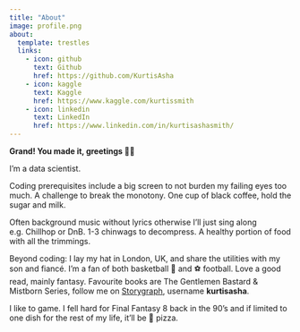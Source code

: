 ```yaml
---
title: "About"
image: profile.png
about:
  template: trestles
  links:
    - icon: github
      text: Github
      href: https://github.com/KurtisAsha
    - icon: kaggle
      text: Kaggle
      href: https://www.kaggle.com/kurtissmith
    - icon: linkedin
      text: LinkedIn
      href: https://www.linkedin.com/in/kurtisashasmith/
---
```


**Grand! You made it, greetings 👋🏽**

I'm a data scientist.

Coding prerequisites include a big screen to not burden my failing eyes too much. A challenge to break the monotony. One cup of black coffee, hold the sugar and milk.

Often background music without lyrics otherwise I'll just sing along e.g. Chillhop or DnB. 1-3 chinwags to decompress. A healthy portion of food with all the trimmings.

Beyond coding: I lay my hat in London, UK, and share the utilities with my son and fiancé. I'm a fan of both basketball 🏀 and ⚽ football. Love a good read, mainly fantasy. Favourite books are The Gentlemen Bastard & Mistborn Series, follow me on [Storygraph](https://app.thestorygraph.com/), username **kurtisasha**.

I like to game. I fell hard for Final Fantasy 8 back in the 90's and if limited to one dish for the rest of my life, it'll be 🍕 pizza.
